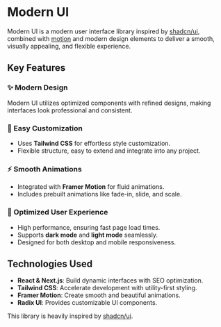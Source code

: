 # Modern UI

Modern UI is a modern user interface library inspired by [shadcn/ui](https://ui.shadcn.com), combined with [motion](https://motion.dev/) and modern design
elements to deliver a smooth, visually appealing, and flexible experience.

## Key Features

### ✨ Modern Design

Modern UI utilizes optimized components with refined designs, making interfaces look professional and consistent.

### 🎨 Easy Customization

  - Uses **Tailwind CSS** for effortless style customization.
  - Flexible structure, easy to extend and integrate into any project.

### ⚡ Smooth Animations

  - Integrated with **Framer Motion** for fluid animations.
  - Includes prebuilt animations like fade-in, slide, and scale.

### 🚀 Optimized User Experience

  - High performance, ensuring fast page load times.
  - Supports **dark mode** and **light mode** seamlessly.
  - Designed for both desktop and mobile responsiveness.

## Technologies Used

  - **React & Next.js**: Build dynamic interfaces with SEO optimization.
  - **Tailwind CSS**: Accelerate development with utility-first styling.
  - **Framer Motion**: Create smooth and beautiful animations.
  - **Radix UI**: Provides customizable UI components.

This library is heavily inspired by [shadcn/ui](https://ui.shadcn.com).
